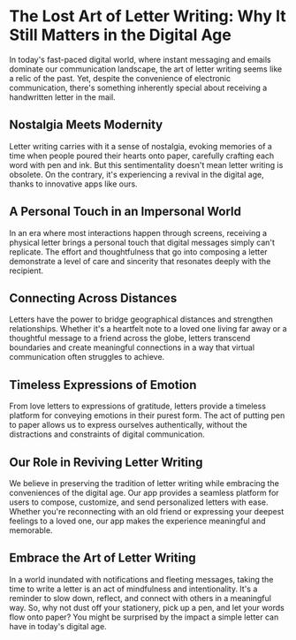 
# The Lost Art of Letter Writing: Why It Still Matters in the Digital Age

<MdxImage src="/blog/lost-art-letter-writing.jpg" alt="The Lost Art of Letter Writing: Why It Still Matters in the Digital Age" width={800} height={700} />

In today's fast-paced digital world, where instant messaging and emails dominate our communication landscape, the art of letter writing seems like a relic of the past. Yet, despite the convenience of electronic communication, there's something inherently special about receiving a handwritten letter in the mail.

## Nostalgia Meets Modernity

Letter writing carries with it a sense of nostalgia, evoking memories of a time when people poured their hearts onto paper, carefully crafting each word with pen and ink. But this sentimentality doesn't mean letter writing is obsolete. On the contrary, it's experiencing a revival in the digital age, thanks to innovative apps like ours.

## A Personal Touch in an Impersonal World

In an era where most interactions happen through screens, receiving a physical letter brings a personal touch that digital messages simply can't replicate. The effort and thoughtfulness that go into composing a letter demonstrate a level of care and sincerity that resonates deeply with the recipient.

## Connecting Across Distances

Letters have the power to bridge geographical distances and strengthen relationships. Whether it's a heartfelt note to a loved one living far away or a thoughtful message to a friend across the globe, letters transcend boundaries and create meaningful connections in a way that virtual communication often struggles to achieve.

## Timeless Expressions of Emotion

From love letters to expressions of gratitude, letters provide a timeless platform for conveying emotions in their purest form. The act of putting pen to paper allows us to express ourselves authentically, without the distractions and constraints of digital communication.

## Our Role in Reviving Letter Writing

We believe in preserving the tradition of letter writing while embracing the conveniences of the digital age. Our app provides a seamless platform for users to compose, customize, and send personalized letters with ease. Whether you're reconnecting with an old friend or expressing your deepest feelings to a loved one, our app makes the experience meaningful and memorable.

## Embrace the Art of Letter Writing

In a world inundated with notifications and fleeting messages, taking the time to write a letter is an act of mindfulness and intentionality. It's a reminder to slow down, reflect, and connect with others in a meaningful way. So, why not dust off your stationery, pick up a pen, and let your words flow onto paper? You might be surprised by the impact a simple letter can have in today's digital age.